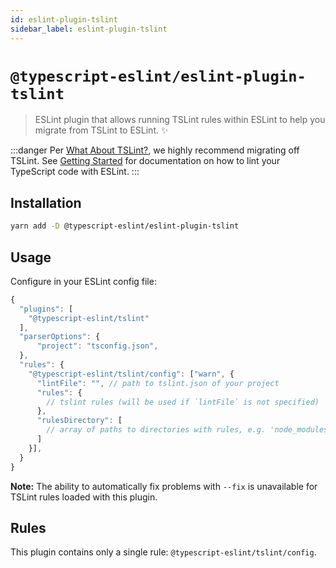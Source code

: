 ```yaml
---
id: eslint-plugin-tslint
sidebar_label: eslint-plugin-tslint
---
```


# `@typescript-eslint/eslint-plugin-tslint`

> ESLint plugin that allows running TSLint rules within ESLint to help you migrate from TSLint to ESLint. ✨

:::danger
Per [What About TSLint?](../linting/troubleshooting/TSLint.md), we highly recommend migrating off TSLint.
See [Getting Started](../Getting_Started.md) for documentation on how to lint your TypeScript code with ESLint.
:::

## Installation

```sh
yarn add -D @typescript-eslint/eslint-plugin-tslint
```

## Usage

Configure in your ESLint config file:

```js
{
  "plugins": [
    "@typescript-eslint/tslint"
  ],
  "parserOptions": {
      "project": "tsconfig.json",
  },
  "rules": {
    "@typescript-eslint/tslint/config": ["warn", {
      "lintFile": "", // path to tslint.json of your project
      "rules": {
        // tslint rules (will be used if `lintFile` is not specified)
      },
      "rulesDirectory": [
        // array of paths to directories with rules, e.g. 'node_modules/tslint/lib/rules' (will be used if `lintFile` is not specified)
      ]
    }],
  }
}
```

**Note:** The ability to automatically fix problems with `--fix` is unavailable for TSLint rules loaded with this plugin.

## Rules

This plugin contains only a single rule: `@typescript-eslint/tslint/config`.
